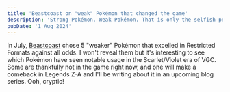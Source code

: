 ```yaml
---
title: 'Beastcoast on "weak" Pokémon that changed the game'
description: 'Strong Pokémon. Weak Pokémon. That is only the selfish perception of people. Truly skilled Trainers should try to win with the Pokémon they love best.'
pubDate: '1 Aug 2024'
---
```



<div class="yt-embed">
	<YouTube title={frontmatter.title} videoId="oWVUuQVkbZI" />
</div>

In July, [Beastcoast](https://www.youtube.com/@beastcoastpokemon) chose 5 "weaker" Pokémon that excelled in Restricted Formats against all odds. I won't reveal them but it's interesting to see which Pokémon have seen notable usage in the Scarlet/Violet era of VGC. Some are thankfully not in the game right now, and one will make a comeback in Legends Z-A and I'll be writing about it in an upcoming blog series. Ooh, cryptic!